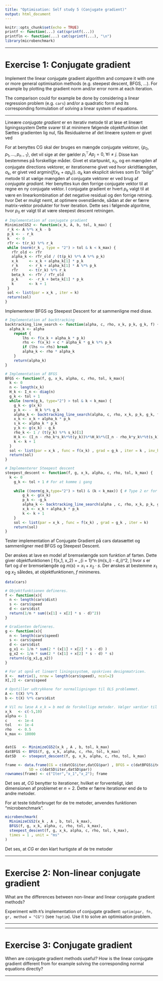 ```yaml
---
title: "Optimisation: Self study 5 (Conjugate gradient)"
output: html_document
---
```


```r
knitr::opts_chunk$set(echo = TRUE)
printf <- function(...) cat(sprintf(...))
printfln <- function(...) cat(sprintf(...), "\n")
library(microbenchmark)
```
***
# Exercise 1: Conjugate gradient

Implement the linear conjugate gradient algorithm and compare it with one or more general optimisation methods (e.g. steepest descent, BFGS, ...). For example by plotting the gradient norm and/or error norm at each iteration.

The comparison could for example be done by considering a linear regression problem (e.g. `cars`) and/or a quadratic form and its corresponding formulation of solving a linear system of equations.

***
Lineære *conjugate gradient* er en iterativ metode til at løse et lineært ligningssystem
\begin{align*}
Ax = b.
\end{align*}
Dette svarer til at minimere følgende objektfunktion
\begin{align*}
 f( x)=\frac{1}{2}{x}^\top A {x}-{b}^\top {x},  
\end{align*}
idet 
\begin{align*}
    \nabla f( x) &= \frac{1}{2}2A{x}-{b}\\
    &= A{x}-{b}.
\end{align*}
Sættes gradienten lig nul, fås
\begin{align*}
    A{x} = {b}.
\end{align*}
Residualerne af det lineære system er givet ved
\begin{align*}
    {r}({x})=\nabla f({x})=A{x}-{b}.
\end{align*}

For at benyttes CG skal der bruges en mængde conjugate vektorer, $\{p_0, p_1, \ldots, p_{n-1}\}$, det vil sige at der gælder $p_i^\top A p_j = 0, \; \forall i \neq j$. Disse kan bestemmes på forskellige måder. Givet et startpunkt, $x_0$, og en mængden af conjugate directions vektorer, er iterationerne givet ved
\begin{align*}
    x_{k+1} = x_k + \alpha_k p_k,
\end{align*}
hvor skridtlængden, $\alpha_k$, er givet ved $\text{argmin} (f(x_k+\alpha p_k))$. $\alpha_k$ kan eksplicit skrives som 
\begin{align*}
    \alpha_k = - \frac{r_k^\top p_k}{p^\top_k A P_k}.
\end{align*}
En *"bilig"* metode til at vælge mængden af conjugate vektorer er ved brug af *conjugate gradiant*. Her benyttes kun den forrige conjugate vektor til at regne en ny conjugate vektor. I conjugate gradient er hvert $p_k$ valgt til at være en linearkombination af det negative residual og den forrige retning.
\begin{align*}
    p_k = -r_k + \beta_k p_{k-1},
\end{align*}
hvor 
\begin{align*}
    \beta_k = \frac{r_k^\top A p_{k-1}}{p_{k-1}^\top A p_{k-1}}.
\end{align*}
Det er muligt nemt, at optimere ovenstående, sådan at der er færre matrix-vektor produkter for hver iteration. Dette ses i følgende algoritme, hvor $p_0$ er valgt til at være steepest descent retningen.
```r
# Implementation af conjugate gradient
MinimizeCG52 <- function(x_k, A, b, tol, k_max) {
 r_k <- A %*% x_k - b
 p_k <- - r_k
 k   <- 0
 rTr <- t(r_k) %*% r_k
 while (norm(r_k , type = "2") > tol & k < k_max) { 
   rTr_old <- rTr
   alpha_k <- rTr_old / (t(p_k) %*% A %*% p_k)
   x_k     <- x_k + alpha_k[1] * p_k
   r_k     <- r_k + alpha_k[1] * A %*% p_k
   rTr     <- t(r_k) %*% r_k
   beta_k  <- rTr / rTr_old
   p_k     <- -r_k + beta_k[1] * p_k
   k       <- k + 1
 }
 sol <- list(par = x_k , iter = k)
 return(sol)
}
```
Implementerer BFGS og Steepest Descent for at sammenligne med disse.

```r
# Implementation af backtracking
backtracking_line_search <- function(alpha, c, rho, x_k, p_k, g_k, f) {
  alpha_k <- alpha
	repeat { 
		lhs <- f(x_k + alpha_k * p_k)
		rhs <- f(x_k) + c * alpha_k * g_k %*% p_k
		if (lhs <= rhs) break
		alpha_k <- rho * alpha_k
	}
	return(alpha_k)
}

# Implementation af BFGS
BFGS <- function(f, g, x_k, alpha, c, rho, tol, k_max){
  k <- 0
  n <- length(x_k)
  H_k <- I_n <- diag(n)
  g_k <- tol + 1
  while (norm(g_k, type="2") > tol & k < k_max) {
    g_k <- g(x_k)
    p_k <- -  H_k %*% g_k
    alpha_k <- backtracking_line_search(alpha, c, rho, x_k, p_k, g_k, f)
    x_k <- x_k + alpha_k * p_k
    s_k <- alpha_k * p_k
    y_k <- g(x_k) - g_k
    rho_k <- 1 / (t(y_k) %*% s_k)[1]
    H_k <- (I_n - rho_k*s_k%*%t(y_k))%*%H_k%*%(I_n - rho_k*y_k%*%t(s_k)) + rho_k*s_k%*%t(s_k)
    k <- k + 1
  }
  sol <- list(par = x_k , func = f(x_k) , grad = g_k , iter = k , inv_hess = H_k)
  return(sol)
}

# Implementerer Steepest descent
steepest_descent <- function(f, g, x_k, alpha, c, rho, tol, k_max) {
  k <- 0
	g_k <- tol + 1 # For at komme i gang
	
	while ((norm(g_k,type="2") > tol) & (k < k_max)) { # Type 2 er for vektorer
		g_k <- g(x_k)
		p_k <- -g_k 
		alpha_k <- backtracking_line_search(alpha , c, rho, x_k, p_k, g_k, f)
		x_k <- x_k + alpha_k * p_k
		k <- k + 1
	}
	sol <- list(par = x_k , func = f(x_k) , grad = g_k , iter = k)
	return(sol)
}
```

Tester implementation af Conjugate Gradient på cars datasættet og sammenligner med BFGS og Steepest Descent.

Der ønskes at lave en model af bremselængde som funktion af farten. Dette giver objektfunktionen
\[
f(x_1, x_2) = \frac{1}{n} \sum_{i = 1}^n (m(s_i) - d_i)^2,
\]
hvor $s$ er fart og $d$ er bremselængde og $m(s) = x_1 + x_2 \cdot s$. Der ønskes at bestemme $x_1$ og $x_2$ således, at objektfunktionen, $f$ minimeres.
```r
data(cars)

# Objektfunktionen defineres.
f <- function(x){
  n <- length(cars$dist)
  s <- cars$speed
  d <- cars$dist
  return(1/n * sum((x[1] + x[2] * s - d)^2))
}

# Gradienten defineres.
g <- function(x){
  n <- length(cars$speed)
  s <- cars$speed
  d <- cars$dist 
  g_x1 <- 1/n * sum(2 * (x[1] + x[2] * s - d) )
  g_x2 <- 1/n * sum(2 * (x[1] + x[2] * s - d) * s)
  return(c(g_x1,g_x2))
}

# For at opnå et lineært liningssystem, opskrives designmatricen.
X <-  matrix(1, nrow = length(cars$speed), ncol=2)
X[,2] <- cars$speed

# Opstiller udtrykkene for normalligningen til OLS problemmet.
A <- t(X) %*% X
b <- t(X) %*% cars$dist

# Vil nu løse A x_k = b med de forskellige metoder. Vælger værdier til funktionerne
x_k   <- c(-5,10)
alpha <- 1    
c     <- 1e-4
tol   <- 1e-4
rho   <- 0.5
k_max <- 10000


datCG   <- MinimizeCG52(x_k , A , b, tol, k_max)
datBFGS <- BFGS(f, g, x_k, alpha, c, rho, tol, k_max)
datSD   <- steepest_descent(f, g, x_k, alpha, c, rho, tol, k_max)

frame <- data.frame(CG = c(datCG$iter,datCG$par) , BFGS = c(datBFGS$iter,datBFGS$par) ,
           SD = c(datSD$iter,datSD$par))
rownames(frame) <- c("Iter","x_1","x_2"); frame
```
Det ses at, *CG* benytter to iterationer, hvilket er forventeligt, idet dimensionen af problemet er $n = 2$. Dette er færre iterationer end de to andre metoder.

For at teste tidsforbruget for de tre metoder, anvendes funktionen "microbenchmark".
```r
microbenchmark(
  MinimizeCG52(x_k , A , b, tol, k_max),
  BFGS(f, g, x_k, alpha, c, rho, tol, k_max),
  steepest_descent(f, g, x_k, alpha, c, rho, tol, k_max),
  times = 1 , unit = "ms"
)
```
Det ses, at *CG* er den klart hurtigste af de tre metoder


***
# Exercise 2: Non-linear conjugate gradient

What are the differences between non-linear and linear conjugate gradient methods? 

Experiment with `R`'s implementation of conjugate gradient: `optim(par, fn, gr, method = "CG")` (see `?optim`). Use it to solve an optimisation problem.

***

***

# Exercise 3: Conjugate gradient

When are conjugate gradient methods useful? How is the linear conjugate gradient different from for example solving the corresponding normal equations directly?

***
